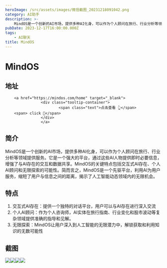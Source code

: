 ```yaml
---
heroImage: /src/assets/images/微信截图_20231218091042.png
category: AI助手
description: >-
    MindOS是一个创新的AI市场，提供多种AI化身，可以作为个人顾问在旅行、行业分析等领域提供服务。它是一个强大的平台，通过这些AI人物提供即时必要信息，增强了与AI存在的交互和数据共享。MindOS的关键特点包括交互式AI存在、个人AI顾问和无限探索的可能性。简而言之，MindOS是一个先驱平台，利用AI为用户服务，缩短了用户与信息之间的距离，揭示了人工智能动态领域内的无限机会。
pubDate: 2023-12-17T16:00:00.000Z
tags:
    - AI聊天
title: MindOS
---
```


# MindOS

## 地址

        <a href="https://mindos.com/home" target="_blank">
                    <div class="tooltip-container">
                            <span class="text">点击查看 👆</span>
        <span> click 👋</span>
                    </div>
                    </a>
## 简介

MindOS是一个创新的AI市场，提供多种AI化身，可以作为个人顾问在旅行、行业分析等领域提供服务。它是一个强大的平台，通过这些AI人物提供即时必要信息，增强了与AI存在的交互和数据共享。MindOS的关键特点包括交互式AI存在、个人AI顾问和无限探索的可能性。简而言之，MindOS是一个先驱平台，利用AI为用户服务，缩短了用户与信息之间的距离，揭示了人工智能动态领域内的无限机会。

## 特点

1. 交互式AI存在：提供一个独特的对话平台，用户可以与AI存在进行深入交流
2. 个人AI顾问：作为个人咨询师，AI实体在旅行指南、行业变化和股市波动等复杂领域提供准确的指导和见解。
3. 无限探索：MindOS让用户深入到人工智能的无限潜力中，解锁获取和利用知识的无数可能性

## 截图

![](/src/assets/images/微信截图_20231218091042.png)![](/src/assets/images/微信截图_20231218091048.png)![](/src/assets/images/微信截图_20231218091052.png)![](/src/assets/images/微信截图_20231218091058.png)
